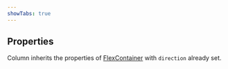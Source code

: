 ```yaml
---
showTabs: true
---
```


## Properties

Column inherits the properties of [FlexContainer](/uilib/extensions/deposit/Layout/FlexContainer/properties) with `direction` already set.
